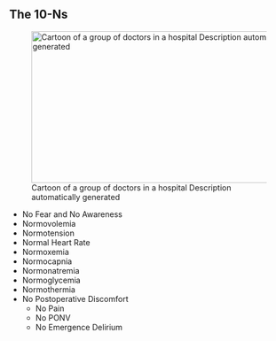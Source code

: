 ## The 10-Ns
![Cartoon of a group of doctors in a hospital Description automatically generated](media/image5.png){width="5.508333333333334in" height="2.8583333333333334in"}

- No Fear and No Awareness
- Normovolemia
- Normotension
- Normal Heart Rate
- Normoxemia
- Normocapnia
- Normonatremia
- Normoglycemia
- Normothermia
- No Postoperative Discomfort
    - No Pain
    - No PONV
    - No Emergence Delirium

